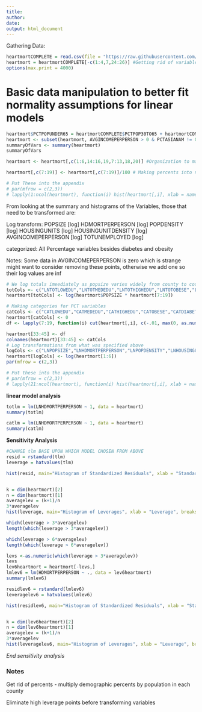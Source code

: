 ```yaml
---
title: 
author: 
date: 
output: html_document
---
```

Gathering Data:
```r
heartmortCOMPLETE = read.csv(file = "https://raw.githubusercontent.com/PDBoegel/HeartMortality/master/HeartMort.csv", header = TRUE)
heartmort = heartmortCOMPLETE[-c(1:4,7,24:26)] #Getting rid of variables for metadata and other dependent variable
options(max.print = 4000)
```

# Basic data manipulation to better fit normality assumptions for linear models

```r
heartmort$PCTPOPUNDER65 = heartmortCOMPLETE$PCTPOP30TO65 + heartmortCOMPLETE$PCTPOPUNDER30 # To account for elderly population
heartmort <- subset(heartmort, AVGINCOMEPERPERSON > 0 & PCTASIANAM != 0 & PCTAFRAM != 0 & PCTNATIVEAM != 0) # 26 counties had 0 avgincome/PCTAFRAM/PCTNATIVEAM/PCTASAINAM, removal should not affect study and makes histogram/log transform variables easier to make/use later
summaryOfVars <- summary(heartmort)
summaryOfVars
```
```r
heartmort <- heartmort[,c(1:6,14:16,19,7:13,18,20)] #Organization to make category variables easier later on. Does not need to go into document

heartmort[,c(7:19)] <- heartmort[,c(7:19)]/100 # Making percents into numbers [0,1]
```

```r
# Put These into the appendix
# par(mfrow = c(2,3))
# lapply(1:ncol(heartmort), function(i) hist(heartmort[,i], xlab = names(heartmort)[i], main = paste("Histogram of", names(heartmort)[i])))
```

From looking at the summary and histograms of the Variables, those that need to be transformed are:

Log transform:
POPSIZE [log]
HDMORTPERPERSON [log]
POPDENSITY [log]
HOUSINGUNITS [log]
HOUSINGUNITDENSITY [log]
AVGINCOMEPERPERSON [log]
TOTUNEMPLOYED [log]

categorized:
All Percentage variables besides diabetes and obesity

Notes: Some data in AVGINCOMEPERPERSON is zero which is strange might want to consider removing these points, otherwise we add one so their log values are inf    
```r
# We log totals imeediately as popsize varies widely from county to county
totCols <- c("LNTOTLOWEDU","LNTOTMEDEDU","LNTOTHIGHEDU","LNTOTOBESE","LNTOTDIABETES","LNTOTMALE","LNTOTFEMALE","LNTOTWHITE","LNTOTAFRAM","LNTOTASIANAM","LNTOTNATIVEAM","LNTOTUNEMPLOYED","LNTOTNONELDERLY")
heartmort[totCols] <- log(heartmort$POPSIZE * heartmort[7:19])

# Making categories for PCT variables
catCols <- c("CATLOWEDU","CATMEDEDU","CATHIGHEDU","CATOBESE","CATDIABETES","CATMALE","CATFEMALE","CATWHITE","CATAFRAM","CATASIANAM","CATNATIVEAM","CATUNEMPLOYED","CATNONELDERLY")
heartmort[catCols] <- 0
df <- lapply(7:19, function(i) cut(heartmort[,i], c(-.01, max(0, as.numeric(quantile(heartmort[,i], probs = 0.5)) - (1.5 * (as.numeric(quantile(heartmort[,i], probs = 0.75)) - as.numeric(quantile(heartmort[,i],probs = 0.25))))), min(1, as.numeric(quantile(heartmort[,i], probs = 0.5)) + (1.5 * as.numeric((quantile(heartmort[,i], probs = 0.75)) - as.numeric(quantile(heartmort[,i], probs = 0.25))))),1.01), right = FALSE, labels = c(0:2)))

heartmort[33:45] <- df
colnames(heartmort)[33:45] <- catCols
# Log transformations from what was specified above
logCols <- c("LNPOPSIZE","LNHDMORTPERPERSON","LNPOPDENSITY","LNHOUSINGUNITS","LNHOUSINGUNITSDENSITY","LNAVGINCOMEPERPERSON")
heartmort[logCols] <- log(heartmort[1:6])
par(mfrow = c(2,3))
```

```r
# Put these into the appendix
# par(mfrow = c(2,3))
# lapply(21:ncol(heartmort), function(i) hist(heartmort[,i], xlab = names(heartmort)[i], main = paste("Histogram of", names(heartmort)[i]))) # This goes into the appendix
```

**linear model analysis**

```r
totlm = lm(LNHDMORTPERPERSON ~ 1, data = heartmort)
summary(totlm)
```

```r
catlm = lm(LNHDMORTPERPERSON ~ 1, data = heartmort)
summary(catlm)
```

**Sensitivity Analysis** 

```r
#CHANGE tlm BASE UPON WHICH MODEL CHOSEN FROM ABOVE
resid = rstandard(tlm)
leverage = hatvalues(tlm) 

hist(resid, main="Histogram of Standardized Residuals", xlab = "Standardized Residual")


k = dim(heartmort)[2]
n = dim(heartmort)[1]
averagelev = (k+1)/n
3*averagelev
hist(leverage, main="Histogram of Leverages", xlab = "Leverage", breaks = 15)
```


```r
which(leverage > 3*averagelev)
length(which(leverage > 3*averagelev))

which(leverage > 6*averagelev)
length(which(leverage > 6*averagelev))

```

```r
levs <-as.numeric(which(leverage > 3*averagelev))
levs
lev6heartmort = heartmort[-levs,]
lmlev6 = lm(HDMORTPERPERSON ~ ., data = lev6heartmort)
summary(lmlev6)
```

```r
residlev6 = rstandard(lmlev6)
leveragelev6 = hatvalues(lmlev6) 

hist(residlev6, main="Histogram of Standardized Residuals", xlab = "Standardized Residual")


k = dim(lev6heartmort)[2]
n = dim(lev6heartmort)[1]
averagelev = (k+1)/n
3*averagelev
hist(leveragelev6, main="Histogram of Leverages", xlab = "Leverage", breaks = 15)
```
*End sensitivity analysis*

### Notes ############################

Get rid of percents - multiply demographic percents by population in each county

Eliminate high leverage points before transforming variables


